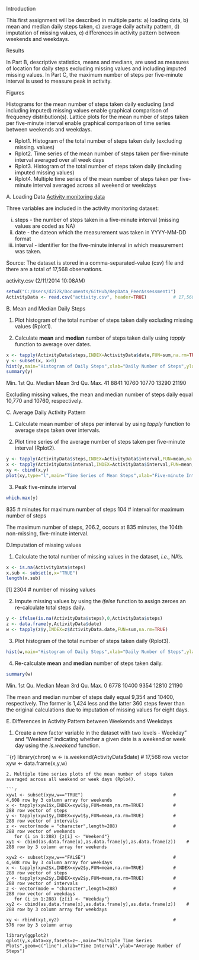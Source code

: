 Introduction

This first assignment will be described in multiple parts: a) loading data, b) mean and median daily steps taken, c) average daily actvity pattern, d) imputation of missing values, e) differences in activity pattern between weekends and weekdays. 

Results

In Part B, descriptive statistics, means and medians, are used as measures of location for daily steps excluding missing values and including imputed missing values. In Part C, the maximum number of steps per five-minute interval is used to measure peak in activity.

Figures

Histograms for the mean number of steps taken daily excluding (and including imputed) missing values enable graphical comparison of frequency distribution(s). Lattice plots for the mean number of steps taken per five-minute interval enable graphical comparison of time series between weekends and weekdays.

* Rplot1. Histogram of the total number of steps taken daily (excluding missing. values)
* Rplot2. Time series of the mean number of steps taken per five-minute interval averaged over all week days 
* Rplot3. Histogram of the total number of steps taken daily (including imputed missing values)
* Rplot4. Multiple time series of the mean number of steps taken per five-minute interval averaged across all weekend or weekdays


A. Loading Data
[Activity monitoring data](https://d396qusa40orc.cloufront.net/repdata%2Factivity.zip)

Three variables are included in the activity monitoring dataset:

i) steps - the number of steps taken in a five-minute interval (missing values are coded as NA)
ii) date - the dateon which the measurement was taken in YYYY-MM-DD format
iii) interval - identifier for the five-minute interval in which measurement was taken.

Source: The dataset is stored in a comma-separated-value (csv) file and there are a total of 17,568 observations.

activity.csv (2/11/2014 10:08AM)

```r
setwd("C:/Users/d2i2k/Documents/GitHub/RepData_PeerAssessment1")
ActivityData <- read.csv("activity.csv", header=TRUE)          # 17,568
```

B. Mean and Median Daily Steps

1. Plot histogram of the total number of steps taken daily excluding missing values (Rplot1).

2. Calculate **mean** and **median** number of steps taken daily using *tapply* function to average over dates.

```r
x <- tapply(ActivityData$steps,INDEX=ActivityData$date,FUN=sum,na.rm=TRUE)
y <- subset(x, x>0)
hist(y,main="Histogram of Daily Steps",xlab="Daily Number of Steps",ylab="Frequency")
summary(y)
```
Min. 1st Qu.  Median    Mean 3rd Qu.    Max. 
41    8841   10760   10770   13290   21190 

Excluding missing values, the mean and median number of steps daily equal 10,770 and 10760, respectively.

C. Average Daily Activity Pattern

1. Calculate mean number of steps per interval by using *tapply* function to average steps taken over intervals.

2. Plot time series of the average number of steps taken per five-minute interval (Rplot2).

```r
y <- tapply(ActivityData$steps,INDEX=ActivityData$interval,FUN=mean,na.rm=TRUE)
x <- tapply(ActivityData$interval,INDEX=ActivityData$interval,FUN=mean,na.rm=TRUE)
xy <- cbind(x,y)
plot(xy,type="l",main="Time Series of Mean Steps",xlab="Five-minute Interval",ylab="Average Number of Steps")
```

3. Peak five-minute interval

```r
which.max(y)
```
835 # minutes for maximum number of steps
104 # interval for maximum number of steps

The maximum number of steps, 206.2, occurs at 835 minutes, the 104th non-missing, five-minute interval.

D.Imputation of missing values

1. Calculate the total number of missing values in the dataset, *i.e.*, NA's.

```r
x <- is.na(ActivityData$steps)
x.sub <- subset(x,x="TRUE")
length(x.sub)
```
[1] 2304 # number of missing values

2. Impute missing values by using the *ifelse* function to assign zeroes an re-calculate total steps daily.

```r
y <- ifelse(is.na(ActivityData$steps),0,ActivityData$steps)
z <- data.frame(y,ActivityData$date)
w <- tapply(z$y,INDEX=z$ActivityData.date,FUN=sum,na.rm=TRUE)
```

3. Plot histogram of the total number of steps taken daily (Rplot3).

```r
hist(w,main="Histogram of Daily Steps",xlab="Daily Number of Steps",ylab="Frequency",)
```
4. Re-calculate **mean** and **median** number of steps taken daily.
```r
summary(w)
```
   Min. 1st Qu.  Median    Mean 3rd Qu.    Max. 
      0    6778   10400    9354   12810   21190 
      
The mean and median number of steps daily equal 9,354 and 10400, respectively. The former is 1,424 less and the latter 360 steps fewer than the original calculations due to imputation of missing values for eight days.      

E. Differences in Activity Pattern between Weekends and Weekdays

1. Create a new factor variable in the dataset with two levels - Weekday" and "Weekend" indicating whether a given date is a weekend or week day using the *is.weekend* function. 

``{r}
library(chron)
w <- is.weekend(ActivityData$date)                             # 17,568 row vector
xyw <- data.frame(x,y,w)
```
2. Multiple time series plots of the mean number of steps taken averaged across all weekend or week days (Rplo4).

```r
xyw1 <- subset(xyw,w=="TRUE")                                  #  4,608 row by 3 column array for weekends
x <- tapply(xyw1$x,INDEX=xyw1$y,FUN=mean,na.rm=TRUE)           #    288 row vector of steps
y <- tapply(xyw1$y,INDEX=xyw1$y,FUN=mean,na.rm=TRUE)           #    288 row vector of intervals
z <- vector(mode = "character",length=288)                     #    288 row vector of weekends
   for (i in 1:288) {z[i] <- "Weekend"}
xy1 <- cbind(as.data.frame(x),as.data.frame(y),as.data.frame(z))    #    288 row by 3 column array for weekends

xyw2 <- subset(xyw,w=="FALSE")                                 #  4,608 row by 3 column array for weekdays
x <- tapply(xyw2$x,INDEX=xyw2$y,FUN=mean,na.rm=TRUE)           #    288 row vector of steps
y <- tapply(xyw2$y,INDEX=xyw2$y,FUN=mean,na.rm=TRUE)           #    288 row vector of intervals
z <- vector(mode = "character",length=288)                     #    288 row vector of weekdays
   for (i in 1:288) {z[i] <- "Weekday"}
xy2 <- cbind(as.data.frame(x),as.data.frame(y),as.data.frame(z))    #    288 row by 3 column array for weekdays

xy <- rbind(xy1,xy2)                                           #    576 row by 3 column array

library(ggplot2)
qplot(y,x,data=xy,facets=z~.,main="Multiple Time Series Plots",geom=c("line"),xlab="Time Interval",ylab="Average Number of Steps")
```
